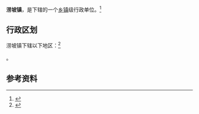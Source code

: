 {{中国乡级行政区|37/13/27/114/000}}

'''涝坡镇'''，是{{PRC admin/fullname|37/13/27/114/000|3}}下辖的一个[[乡镇|乡镇]]级行政单位。<ref>{{PRC admin/ref sgc|{{PRC admin/parent|37/13/27/114/000}}}}</ref>

== 行政区划 ==

涝坡镇下辖以下地区：<ref>{{PRC admin/ref sgc|37/13/27/114/000}}</ref>

{{PRC admin/children|37/13/27/114/000}}。

== 参考资料 ==

{{reflist}}

{{行政区划小作品}}
{{PRC admin/navcat|37/13/27/114/000}}